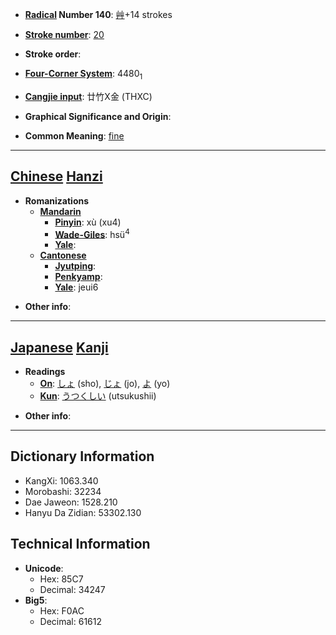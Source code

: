 * '''[[Wiktionary:Chinese radical index| Radical]] Number 140''': [[Wiktionary:Chinese radical index 艸|艸]]+14 strokes

* '''[[Wiktionary:Chinese total strokes index|Stroke number]]''': [[Wiktionary:Chinese total strokes index 20|20]]

* '''Stroke order''': 

* '''[[Wiktionary:Chinese four corner index|Four-Corner System]]''': 4480<sub>1</sub>

* '''[[Wiktionary:Chinese Cangjie index|Cangjie input]]''': 廿竹X金 (THXC)

* '''Graphical Significance and Origin''': 

* '''Common Meaning''': [[fine]]

----

== [[Chinese]] [[Hanzi]] ==

* '''Romanizations'''
** '''[[Mandarin]]'''
*** '''[[Pinyin]]''': xù (xu4)
*** '''[[Wade-Giles]]''': hsü<sup>4</sup>
*** '''[[Yale]]''': 
** '''[[Cantonese]]'''
*** '''[[Jyutping]]''':
*** '''[[Penkyamp]]''': 
*** '''[[Yale]]''': jeui6

* '''Other info''': 

----

== [[Japanese]] [[Kanji]] ==

* '''Readings'''
** '''[[On]]''': [[しょ]] (sho), [[じょ]] (jo), [[よ]] (yo)
** '''[[Kun]]''': [[うつくしい]] (utsukushii)

* '''Other info''':  

----

== Dictionary Information ==

* KangXi: 1063.340
* Morobashi: 32234
* Dae Jaweon: 1528.210
* Hanyu Da Zidian: 53302.130

== Technical Information ==

* '''Unicode''':
** Hex: 85C7
** Decimal: 34247
* '''Big5''':
** Hex: F0AC
** Decimal: 61612